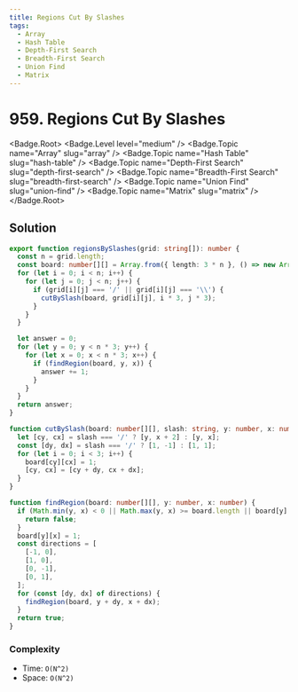 ```yaml
---
title: Regions Cut By Slashes
tags:
  - Array
  - Hash Table
  - Depth-First Search
  - Breadth-First Search
  - Union Find
  - Matrix
---
```


# 959. Regions Cut By Slashes

<Badge.Root>
  <Badge.Level level="medium" />
  <Badge.Topic name="Array" slug="array" />
  <Badge.Topic name="Hash Table" slug="hash-table" />
  <Badge.Topic name="Depth-First Search" slug="depth-first-search" />
  <Badge.Topic name="Breadth-First Search" slug="breadth-first-search" />
  <Badge.Topic name="Union Find" slug="union-find" />
  <Badge.Topic name="Matrix" slug="matrix" />
</Badge.Root>

## Solution

```typescript filename="solution.ts" copy
export function regionsBySlashes(grid: string[]): number {
  const n = grid.length;
  const board: number[][] = Array.from({ length: 3 * n }, () => new Array(3 * n).fill(0));
  for (let i = 0; i < n; i++) {
    for (let j = 0; j < n; j++) {
      if (grid[i][j] === '/' || grid[i][j] === '\\') {
        cutBySlash(board, grid[i][j], i * 3, j * 3);
      }
    }
  }

  let answer = 0;
  for (let y = 0; y < n * 3; y++) {
    for (let x = 0; x < n * 3; x++) {
      if (findRegion(board, y, x)) {
        answer += 1;
      }
    }
  }
  return answer;
}

function cutBySlash(board: number[][], slash: string, y: number, x: number) {
  let [cy, cx] = slash === '/' ? [y, x + 2] : [y, x];
  const [dy, dx] = slash === '/' ? [1, -1] : [1, 1];
  for (let i = 0; i < 3; i++) {
    board[cy][cx] = 1;
    [cy, cx] = [cy + dy, cx + dx];
  }
}

function findRegion(board: number[][], y: number, x: number) {
  if (Math.min(y, x) < 0 || Math.max(y, x) >= board.length || board[y][x] === 1) {
    return false;
  }
  board[y][x] = 1;
  const directions = [
    [-1, 0],
    [1, 0],
    [0, -1],
    [0, 1],
  ];
  for (const [dy, dx] of directions) {
    findRegion(board, y + dy, x + dx);
  }
  return true;
}
```

### Complexity

- Time: `O(N^2)`
- Space: `O(N^2)`

<ProblemLink
  codingSite="leetcode"
  href="https://leetcode.com/problems/regions-cut-by-slashes"
  title="Regions Cut By Slashes"
/>
